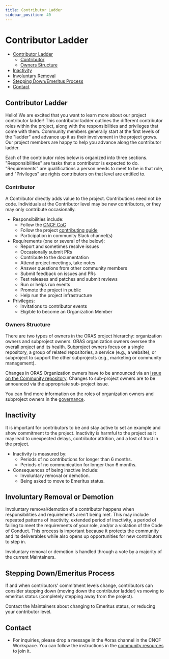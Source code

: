 ```yaml
---
title: Contributor Ladder
sidebar_position: 40
---
```


# Contributor Ladder

* [Contributor Ladder](#contributor-ladder-1)
    * [Contributor](#contributor)
    * [Owners Structure](#owners-structure)
* [Inactivity](#inactivity)
* [Involuntary Removal](#involuntary-removal-or-demotion)
* [Stepping Down/Emeritus Process](#stepping-downemeritus-process)
* [Contact](#contact)


## Contributor Ladder

Hello! We are excited that you want to learn more about our project contributor ladder!
This contributor ladder outlines the different contributor roles within the project,
along with the responsibilities and privileges that come with them.
Community members generally start at the first levels of the "ladder" and advance up it as their involvement in the project grows.
Our project members are happy to help you advance along the contributor ladder.

Each of the contributor roles below is organized into three sections.
"Responsibilities" are tasks that a contributor is expected to do.
"Requirements" are qualifications a person needs to meet to be in that role,
and "Privileges" are rights contributors on that level are entitled to.

### Contributor
A Contributor directly adds value to the project.
Contributions need not be code.
Individuals at the Contributor level may be new contributors,
or they may only contribute occasionally.

* Responsibilities include:
    * Follow the [CNCF CoC](https://github.com/cncf/foundation/blob/master/code-of-conduct.md)
    * Follow the project [contributing guide](./contributing_guide.mdx)
    * Participation in community Slack channel(s)
* Requirements (one or several of the below):
    * Report and sometimes resolve issues
    * Occasionally submit PRs
    * Contribute to the documentation
    * Attend project meetings, take notes
    * Answer questions from other community members
    * Submit feedback on issues and PRs
    * Test releases and patches and submit reviews
    * Run or helps run events
    * Promote the project in public
    * Help run the project infrastructure
* Privileges:
    * Invitations to contributor events
    * Eligible to become an Organization Member

### Owners Structure
There are two types of owners in the ORAS project hierarchy: organization owners and subproject owners.
ORAS organization owners oversee the overall project and its health.
Subproject owners focus on a single repository,
a group of related repositories,
a service (e.g., a website),
or subproject to support the other subprojects (e.g., marketing or community management).

Changes in ORAS Organization owners have to be announced via an
[issue on the Community repository](https://github.com/oras-project/community/issues).
Changes to sub-project owners are to be announced via the appropriate sub-project issue.

You can find more information on the roles of organization owners and
subproject owners in the [governance](https://github.com/oras-project/community/blob/main/governance/GOVERNANCE.md).

## Inactivity
It is important for contributors to be and stay active to set an example and show commitment to the project.
Inactivity is harmful to the project as it may lead to unexpected delays,
contributor attrition, and a lost of trust in the project.

* Inactivity is measured by:
    * Periods of no contributions for longer than 6 months.
    * Periods of no communication for longer than 6 months.
* Consequences of being inactive include:
    * Involuntary removal or demotion.
    * Being asked to move to Emeritus status.

## Involuntary Removal or Demotion

Involuntary removal/demotion of a contributor happens when responsibilities and requirements aren't being met.
This may include repeated patterns of inactivity, extended period of inactivity,
a period of failing to meet the requirements of your role,
and/or a violation of the Code of Conduct.
This process is important because it protects the community and its deliverables while also opens up opportunities for new
contributors to step in.

Involuntary removal or demotion is handled through a vote by a majority of the current Maintainers.

## Stepping Down/Emeritus Process
If and when contributors' commitment levels change,
contributors can consider stepping down (moving down the contributor ladder) vs moving to emeritus status
(completely stepping away from the project).

Contact the Maintainers about changing to Emeritus status,
or reducing your contributor level.

## Contact
* For inquiries, please drop a message in the #oras channel in the CNCF Workspace.
You can follow the instructions in the [community resources](../community/community_resources.mdx#joining-the-slack-channel)
to join it.